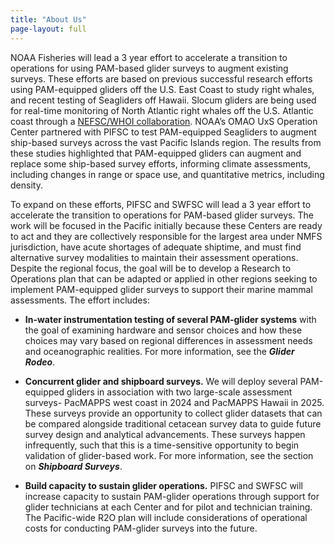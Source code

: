 ```yaml
---
title: "About Us"
page-layout: full
---
```


NOAA Fisheries will lead a 3 year effort to accelerate a transition to operations for using PAM-based glider surveys to augment existing surveys. These efforts are based on previous successful research efforts using PAM-equipped gliders off the U.S. East Coast to study right whales, and recent testing of Seagliders off Hawaii. Slocum gliders are being used for real-time monitoring of North Atlantic right whales off the U.S. Atlantic coast through a [NEFSC/WHOI collaboration](https://www.whoi.edu/news-insights/content/teaming-up-for-right-whales){target="\_blank"}. NOAA's OMAO UxS Operation Center partnered with PIFSC to test PAM-equipped Seagliders to augment ship-based surveys across the vast Pacific Islands region. The results from these studies highlighted that PAM-equipped gliders can augment and replace some ship-based survey efforts, informing climate assessments, including changes in range or space use, and quantitative metrics, including density.

To expand on these efforts, PIFSC and SWFSC will lead a 3 year effort to accelerate the transition to operations for PAM-based glider surveys. The work will be focused in the Pacific initially because these Centers are ready to act and they are collectively responsible for the largest area under NMFS jurisdiction, have acute shortages of adequate shiptime, and must find alternative survey modalities to maintain their assessment operations. Despite the regional focus, the goal will be to develop a Research to Operations plan that can be adapted or applied in other regions seeking to implement PAM-equipped glider surveys to support their marine mammal assessments. The effort includes:

-   **In-water instrumentation testing of several PAM-glider systems** with the goal of examining hardware and sensor choices and how these choices may vary based on regional differences in assessment needs and oceanographic realities. For more information, see the ***Glider Rodeo***.

-   **Concurrent glider and shipboard surveys.** We will deploy several PAM-equipped gliders in association with two large-scale assessment surveys- PacMAPPS west coast in 2024 and PacMAPPS Hawaii in 2025. These surveys provide an opportunity to collect glider datasets that can be compared alongside traditional cetacean survey data to guide future survey design and analytical advancements. These surveys happen infrequently, such that this is a time-sensitive opportunity to begin validation of glider-based work. For more information, see the section on ***Shipboard Surveys***.

-   **Build capacity to sustain glider operations.** PIFSC and SWFSC will increase capacity to sustain PAM-glider operations through support for glider technicians at each Center and for pilot and technician training. The Pacific-wide R2O plan will include considerations of operational costs for conducting PAM-glider surveys into the future.

